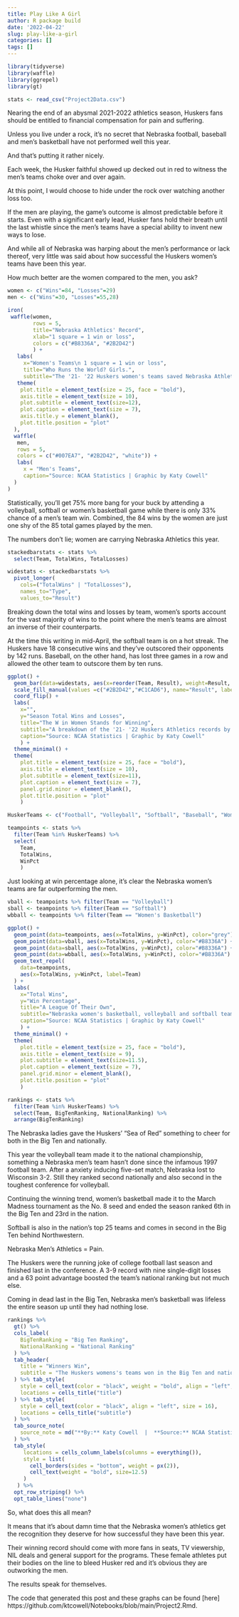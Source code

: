 ```yaml
---
title: Play Like A Girl
author: R package build
date: '2022-04-22'
slug: play-like-a-girl
categories: []
tags: []
---
```


```r
library(tidyverse)
library(waffle)
library(ggrepel)
library(gt)
```

```r
stats <- read_csv("Project2Data.csv")
```
Nearing the end of an abysmal 2021-2022 athletics season, Huskers fans should be entitled to financial compensation for pain and suffering. 

Unless you live under a rock, it’s no secret that Nebraska football, baseball and men’s basketball have not performed well this year. 

And that’s putting it rather nicely. 

Each week, the Husker faithful showed up decked out in red to witness the men’s teams choke over and over again. 

At this point, I would choose to hide under the rock over watching another loss too. 

If the men are playing, the game’s outcome is almost predictable before it starts. Even with a significant early lead, Husker fans hold their breath until the last whistle since the men’s teams have a special ability to invent new ways to lose.

And while all of Nebraska was harping about the men’s performance or lack thereof, very little was said about how successful the Huskers women’s teams have been this year.

How much better are the women compared to the men, you ask?

```r
women <- c("Wins"=84, "Losses"=29)
men <- c("Wins"=30, "Losses"=55,28)

iron(
 waffle(women, 
        rows = 5, 
        title="Nebraska Athletics' Record", 
        xlab="1 square = 1 win or loss", 
        colors = c("#B8336A", "#2B2D42")
        ) + 
   labs(
     x="Women's Teams\n 1 square = 1 win or loss",
     title="Who Runs the World? Girls.", 
     subtitle="The '21- '22 Huskers women's teams saved Nebraska Athletics one game at a time.") + 
   theme(
    plot.title = element_text(size = 25, face = "bold"),
    axis.title = element_text(size = 10),
    plot.subtitle = element_text(size=12),
    plot.caption = element_text(size = 7),
    axis.title.y = element_blank(),
    plot.title.position = "plot"
  ),
  waffle(
   men, 
   rows = 5, 
   colors = c("#007EA7", "#2B2D42", "white")) + 
   labs(
     x = "Men's Teams",
     caption="Source: NCAA Statistics | Graphic by Katy Cowell"
  )
)
```
Statistically, you’ll get 75% more bang for your buck by attending a volleyball, softball or women’s basketball game while there is only 33% chance of a men’s team win. Combined, the 84 wins by the women are just one shy of the 85 total games played by the men. 

The numbers don’t lie; women are carrying Nebraska Athletics this year. 

```r
stackedbarstats <- stats %>%
  select(Team, TotalWins, TotalLosses)
```

```r
widestats <- stackedbarstats %>%
  pivot_longer(
    cols=("TotalWins" | "TotalLosses"), 
    names_to="Type", 
    values_to="Result")
```
Breaking down the total wins and losses by team, women’s sports account for the vast majority of wins to the point where the men’s teams are almost an inverse of their counterparts. 

At the time this writing in mid-April, the softball team is on a hot streak. The Huskers have 18 consecutive wins and they’ve outscored their opponents by 142 runs. Baseball, on the other hand, has lost three games in a row and allowed the other team to outscore them by ten runs.
```r
ggplot() + 
  geom_bar(data=widestats, aes(x=reorder(Team, Result), weight=Result, fill=Type)) + 
  scale_fill_manual(values =c("#2B2D42","#C1CAD6"), name="Result", labels=c("Loss", "Win")) + 
  coord_flip() + 
  labs(
    x="", 
    y="Season Total Wins and Losses", 
    title="The W in Women Stands for Winning", 
    subtitle="A breakdown of the '21- '22 Huskers Athletics records by team.", 
    caption="Source: NCAA Statistics | Graphic by Katy Cowell"
    ) +
  theme_minimal() + 
  theme(
    plot.title = element_text(size = 25, face = "bold"),
    axis.title = element_text(size = 10), 
    plot.subtitle = element_text(size=11), 
    plot.caption = element_text(size = 7),
    panel.grid.minor = element_blank(),
    plot.title.position = "plot"
    ) 
```

```r
HuskerTeams <- c("Football", "Volleyball", "Softball", "Baseball", "Women's Basketball", "Men's Basketball")

teampoints <- stats %>% 
  filter(Team %in% HuskerTeams) %>%
  select(
    Team,
    TotalWins,
    WinPct
    )
```
Just looking at win percentage alone, it’s clear the Nebraska women’s teams are far outperforming the men. 
```r
vball <- teampoints %>% filter(Team == "Volleyball")
sball <- teampoints %>% filter(Team == "Softball")
wbball <- teampoints %>% filter(Team == "Women's Basketball")

ggplot() + 
  geom_point(data=teampoints, aes(x=TotalWins, y=WinPct), color="grey") +
  geom_point(data=vball, aes(x=TotalWins, y=WinPct), color="#B8336A") +
  geom_point(data=sball, aes(x=TotalWins, y=WinPct), color="#B8336A") +
  geom_point(data=wbball, aes(x=TotalWins, y=WinPct), color="#B8336A") +
  geom_text_repel(
    data=teampoints, 
    aes(x=TotalWins, y=WinPct, label=Team)
  ) + 
  labs(
    x="Total Wins", 
    y="Win Percentage", 
    title="A League Of Their Own", 
    subtitle="Nebraska women's basketball, volleyball and softball teams won far more games than the men.", 
    caption="Source: NCAA Statistics | Graphic by Katy Cowell"
    ) +
  theme_minimal() + 
  theme(
    plot.title = element_text(size = 25, face = "bold"),
    axis.title = element_text(size = 9), 
    plot.subtitle = element_text(size=11.5),
    plot.caption = element_text(size = 7),
    panel.grid.minor = element_blank(),
    plot.title.position = "plot"
    ) 
```
```r
rankings <- stats %>% 
  filter(Team %in% HuskerTeams) %>%
  select(Team, BigTenRanking, NationalRanking) %>%
  arrange(BigTenRanking)
```
The Nebraska ladies gave the Huskers' "Sea of Red" something to cheer for both in the Big Ten and nationally. 

This year the volleyball team made it to the national championship, something a Nebraska men’s team hasn’t done since the infamous 1997 football team. After a anxiety inducing five-set match, Nebraska lost to Wisconsin 3-2. Still they ranked second nationally and also second in the toughest conference for volleyball. 

Continuing the winning trend, women’s basketball made it to the March Madness tournament as the No. 8 seed and ended the season ranked 6th in the Big Ten and 23rd in the nation.
 
Softball is also in the nation’s top 25 teams and comes in second in the Big Ten behind Northwestern.

Nebraska Men’s Athletics = Pain. 

The Huskers were the running joke of college football last season and finished last in the conference. A 3-9 record with nine single-digit losses and a 63 point advantage boosted the team’s national ranking but not much else. 

Coming in dead last in the Big Ten, Nebraska men’s basketball was lifeless the entire season up until they had nothing lose.  

```r
rankings %>% 
  gt() %>% 
  cols_label(
    BigTenRanking = "Big Ten Ranking",
    NationalRanking = "National Ranking"
  ) %>%
  tab_header(
    title = "Winners Win",
    subtitle = "The Huskers womens's teams won in the Big Ten and nationally."
  ) %>% tab_style(
    style = cell_text(color = "black", weight = "bold", align = "left", size = 35),
    locations = cells_title("title")
  ) %>% tab_style(
    style = cell_text(color = "black", align = "left", size = 16),
    locations = cells_title("subtitle")
  ) %>%
  tab_source_note(
    source_note = md("**By:** Katy Cowell  |  **Source:** NCAA Statistics")
  ) %>%
  tab_style(
     locations = cells_column_labels(columns = everything()),
     style = list(
       cell_borders(sides = "bottom", weight = px(2)),
       cell_text(weight = "bold", size=12.5)
     )
   ) %>%
  opt_row_striping() %>% 
  opt_table_lines("none")
```
So, what does this all mean? 

It means that it’s about damn time that the Nebraska women’s athletics get the recognition they deserve for how successful they have been this year. 

Their winning record should come with more fans in seats, TV viewership, NIL deals and general support for the programs. These female athletes put their bodies on the line to bleed Husker red and it’s obvious they are outworking the men. 

The results speak for themselves. 

The code that generated this post and these graphs can be found [here] https://github.com/ktcowell/Notebooks/blob/main/Project2.Rmd.